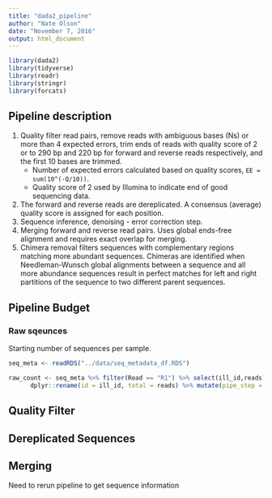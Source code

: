 ```yaml
---
title: "dada2_pipeline"
author: "Nate Olson"
date: "November 7, 2016"
output: html_document
---
```


```r
library(dada2)
library(tidyverse)
library(readr)
library(stringr)
library(forcats)
```

## Pipeline description

1. Quality filter read pairs, remove reads with ambiguous bases (Ns) or more than 4 expected errors, trim ends of reads with quality score of 2 or to 290 bp and 220 bp for forward and reverse reads respectively, and the first 10 bases are trimmed.  
      * Number of expected errors calculated based on quality scores, `EE = sum(10^(-Q/10))`.   
      * Quality score of 2 used by Illumina to indicate end of good sequencing data.   

2. The forward and reverse reads are dereplicated. A consensus (average) quality score is assigned for each position.  
3. Sequence inference, denoising - error correction step.  
4. Merging forward and reverse read pairs. Uses global ends-free alignment and requires exact overlap for merging.
5. Chimera removal filters sequences with complementary regions matching more abundant sequences. Chimeras are identified when  Needleman-Wunsch global alignments between a sequence and all more abundance sequences result in perfect matches for left and right partitions of the sequence to two different parent sequences. 


## Pipeline Budget
### Raw sqeunces
Starting number of sequences per sample.
```r
seq_meta <- readRDS("../data/seq_metadata_df.RDS")
```

```r
raw_count <- seq_meta %>% filter(Read == "R1") %>% select(ill_id,reads) %>% 
      dplyr::rename(id = ill_id, total = reads) %>% mutate(pipe_step = "raw")
```

## Quality Filter 

## Dereplicated Sequences 

## Merging 
Need to rerun pipeline to get sequence information
```r

```

